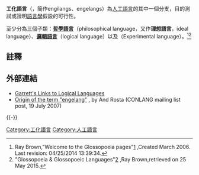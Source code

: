 {{多個問題|

{{expert|subject=語言學}}
{{Expand|time=2014-05-03T05:47:43+00:00}}
}}
'''工化語言'''（{{lang-en|Engineered language}}，簡作engilangs、engelangs）為[[人工語言|人工語言]]的其中一個分支，目的測試或證明[[語言學|語言學]]假設的可行性。

至少分為三個子類：'''[[哲學語言|哲學語言]]'''（philosophical language，又作'''理想語言'''，ideal language）、'''[[邏輯語言|邏輯語言]]'''（logical language）以及'''{{link-en|實驗語言|Experimental language}}'''（Experimental language）。<ref>Ray Brown,"Welcome to the Glossopoeia pages"[http://www.carolandray.plus.com/Glosso/Glossopoeia.html] {{Wayback|url=http://www.carolandray.plus.com/Glosso/Glossopoeia.html |date=20210214081836 }},Created March 2006. Last revision: 04/25/2014 13:39:34.</ref><ref>"Glossopoeia & Glossopoeic Languages"[http://www.carolandray.plus.com/Glosso/Glossopoeia.html] {{Wayback|url=http://www.carolandray.plus.com/Glosso/Glossopoeia.html |date=20210214081836 }},Ray Brown,retrieved on 25 May 2015.</ref>

==註釋==
{{reflist}}

==外部連結==
*[http://minyeva.alkaline.org/links.htm Garrett's Links to Logical Languages] {{Wayback|url=http://minyeva.alkaline.org/links.htm |date=20210211155326 }}
*[http://archives.conlang.info/phi/zelghon/jhaufuersuan.html Origin of the term "engelang"] {{Wayback|url=http://archives.conlang.info/phi/zelghon/jhaufuersuan.html |date=20110721193311 }}, by And Rosta (CONLANG mailing list post, 19 July 2007)
{{-}}
{{Constructed languages|state=collapsed}}
{{lang-stub}}

[[Category:工化語言|Category:工化語言]]
[[Category:人工語言|Category:人工語言]]